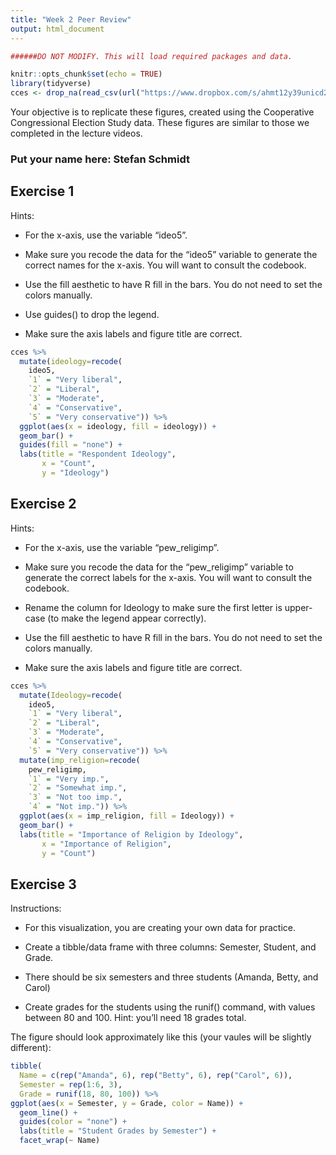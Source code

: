 ```yaml
---
title: "Week 2 Peer Review"
output: html_document
---
```


```r

######DO NOT MODIFY. This will load required packages and data.

knitr::opts_chunk$set(echo = TRUE)
library(tidyverse)
cces <- drop_na(read_csv(url("https://www.dropbox.com/s/ahmt12y39unicd2/cces_sample_coursera.csv?raw=1")))
```

Your objective is to replicate these figures, created using the Cooperative Congressional Election Study data. These figures are similar to those we completed in the lecture videos.

### Put your name here: Stefan Schmidt



## Exercise 1

Hints:

* For the x-axis, use the variable "ideo5".

* Make sure you recode the data for the "ideo5" variable to generate the correct names for the x-axis. You will want to consult the codebook.

* Use the fill aesthetic to have R fill in the bars. You do not need to set the colors manually.

* Use guides() to drop the legend.

* Make sure the axis labels and figure title are correct.


```r
cces %>%
  mutate(ideology=recode(
    ideo5,
    `1` = "Very liberal",
    `2` = "Liberal",
    `3` = "Moderate",
    `4` = "Conservative",
    `5` = "Very conservative")) %>% 
  ggplot(aes(x = ideology, fill = ideology)) +
  geom_bar() +
  guides(fill = "none") +
  labs(title = "Respondent Ideology",
       x = "Count",
       y = "Ideology")
```

## Exercise 2

Hints:

* For the x-axis, use the variable "pew_religimp".

* Make sure you recode the data for the "pew_religimp" variable to generate the correct labels for the x-axis. You will want to consult the codebook.

* Rename the column for Ideology to make sure the first letter is upper-case (to make the legend appear correctly).

* Use the fill aesthetic to have R fill in the bars. You do not need to set the colors manually.

* Make sure the axis labels and figure title are correct.

```r
cces %>%
  mutate(Ideology=recode(
    ideo5,
    `1` = "Very liberal",
    `2` = "Liberal",
    `3` = "Moderate",
    `4` = "Conservative",
    `5` = "Very conservative")) %>% 
  mutate(imp_religion=recode(
    pew_religimp,
    `1` = "Very imp.",
    `2` = "Somewhat imp.",
    `3` = "Not too imp.",
    `4` = "Not imp.")) %>% 
  ggplot(aes(x = imp_religion, fill = Ideology)) +
  geom_bar() +
  labs(title = "Importance of Religion by Ideology",
       x = "Importance of Religion",
       y = "Count")
```

## Exercise 3

Instructions:

* For this visualization, you are creating your own data for practice.

* Create a tibble/data frame with three columns: Semester, Student, and Grade.

* There should be six semesters and three students (Amanda, Betty, and Carol)

* Create grades for the students using the runif() command, with values between 80 and 100. Hint: you'll need 18 grades total.

The figure should look approximately like this (your vaules will be slightly different):


```r
tibble(
  Name = c(rep("Amanda", 6), rep("Betty", 6), rep("Carol", 6)),
  Semester = rep(1:6, 3),
  Grade = runif(18, 80, 100)) %>% 
ggplot(aes(x = Semester, y = Grade, color = Name)) +
  geom_line() +
  guides(color = "none") +
  labs(title = "Student Grades by Semester") +
  facet_wrap(~ Name)

```
